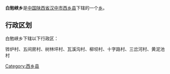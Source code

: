 {{中国乡级行政区
|行政区全称 = 白勉峡乡
|景观照片文件名 = 
|景观照片描述 = 
|汉语拼音 =
|其他语言 = 
|其他语言名称 = 
|位置图文件名 = 
|位置图描述 = 
|自定义图片=
|上级行政区 = [[陕西省|陕西省]][[汉中市|汉中市]][[西乡县|西乡县]]
|行政区类别 = [[乡级行政区|乡]]
|行政区划代码 = 
|行政区划 = 
|村委会 = 
|居委会 = 
|建置时间 = 
|领导职位 = 
|领导名称 = 
|政府驻地 = 
|毗邻 = 
|地理坐标 = 
|总面积 = 
|总人口 = 
|户籍人口 = 
|户籍人口年份 = 
|常住人口 = 
|常住人口年份 = 
|人口密度 = 
|GDP = 
|邮政编码 = 
|电话区号 = 
|官方网站 = 
|网站名称 = 
}}
'''白勉峡乡'''是[[中华人民共和国|中国]][[陕西省|陕西省]][[汉中市|汉中市]][[西乡县|西乡县]]下辖的一个[[乡级行政区|乡]]。

== 行政区划 ==
白勉峡乡下辖以下行政区：

铧炉村、五间房村、树林坪村、瓦溪沟村、柳坝村、十字路村、三岔河村、黄泥池村

{{陕西小作品}}
{{西乡县行政区划}}

[[Category:西乡县|Category:西乡县]]